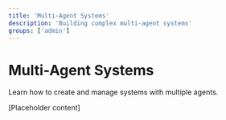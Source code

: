 ```yaml
---
title: 'Multi-Agent Systems'
description: 'Building complex multi-agent systems'
groups: ['admin']
---
```


# Multi-Agent Systems

Learn how to create and manage systems with multiple agents.

[Placeholder content] 